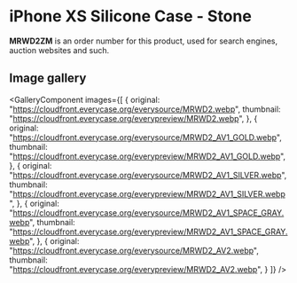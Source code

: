 
# iPhone XS Silicone Case - Stone

<Callout type='info' emoji='👉🏻'>**MRWD2ZM** is an order number for this product, used for search engines, auction websites and such.</Callout>

## Image gallery

<GalleryComponent
    images={[
      {
        original: "https://cloudfront.everycase.org/everysource/MRWD2.webp",
        thumbnail: "https://cloudfront.everycase.org/everypreview/MRWD2.webp",
      },
      {
        original: "https://cloudfront.everycase.org/everysource/MRWD2_AV1_GOLD.webp",
        thumbnail: "https://cloudfront.everycase.org/everypreview/MRWD2_AV1_GOLD.webp",
      },
      {
        original: "https://cloudfront.everycase.org/everysource/MRWD2_AV1_SILVER.webp",
        thumbnail: "https://cloudfront.everycase.org/everypreview/MRWD2_AV1_SILVER.webp",
      },
      {
        original: "https://cloudfront.everycase.org/everysource/MRWD2_AV1_SPACE_GRAY.webp",
        thumbnail: "https://cloudfront.everycase.org/everypreview/MRWD2_AV1_SPACE_GRAY.webp",
      },
      {
        original: "https://cloudfront.everycase.org/everysource/MRWD2_AV2.webp",
        thumbnail: "https://cloudfront.everycase.org/everypreview/MRWD2_AV2.webp",
      }
    ]}
  />
